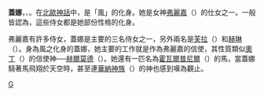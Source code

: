 '''蓋娜'''，{{lang|en|Gna}}、{{lang|no|Gná}}。在[[北歐神話|北歐神話]]中，是「風」的化身。她是女神[[弗麗嘉|弗麗嘉]]（{{lang|no|Frigg}}）的仕女之一。一般皆認為，這些侍女都是她部份性格的化身。

弗麗嘉有許多侍女，蓋娜是主要的三名侍女之一，另外兩名是[[芙拉|芙拉]]（{{lang|no|Fulla}}）和[[赫琳|赫琳]]（{{lang|no|Hlín}}）。身為風之化身的蓋娜，她主要的工作就是作為弗麗嘉的信使，其性質類似[[奧丁|奧丁]]（{{lang|en|Odin}}）的信使神──[[赫爾莫德|赫爾莫德]]（{{lang|en|Hermod}}）。她還有一匹名為[[霍瓦爾普尼爾|霍瓦爾普尼爾]]（{{lang|no|Hofvarpnir}}）的馬，當蓋娜騎著馬飛翔於天空時，甚至連[[華納神族|華納神族]]（{{lang|no|Vanir}}）的神也感到嘆為觀止。

{{北歐神話}}

[[Category:北歐女神|G]]